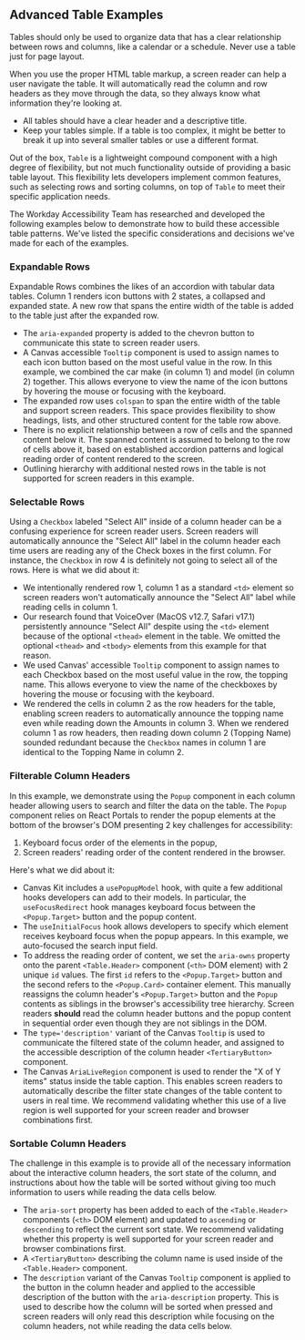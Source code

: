

<Meta title="Guides/Accessibility/Advanced Tables" />

## Advanced Table Examples

Tables should only be used to organize data that has a clear relationship between rows and columns,
like a calendar or a schedule. Never use a table just for page layout.

When you use the proper HTML table markup, a screen reader can help a user navigate the table. It
will automatically read the column and row headers as they move through the data, so they always
know what information they're looking at.

- All tables should have a clear header and a descriptive title.
- Keep your tables simple. If a table is too complex, it might be better to break it up into several
  smaller tables or use a different format.

Out of the box, `Table` is a lightweight compound component with a high degree of flexibility, but
not much functionality outside of providing a basic table layout. This flexibility lets developers
implement common features, such as selecting rows and sorting columns, on top of `Table` to meet
their specific application needs.

The Workday Accessibility Team has researched and developed the following examples below to
demonstrate how to build these accessible table patterns. We've listed the specific considerations
and decisions we've made for each of the examples.

### Expandable Rows

Expandable Rows combines the likes of an accordion with tabular data tables. Column 1 renders icon
buttons with 2 states, a collapsed and expanded state. A new row that spans the entire width of the
table is added to the table just after the expanded row.

- The `aria-expanded` property is added to the chevron button to communicate this state to screen
  reader users.
- A Canvas accessible `Tooltip` component is used to assign names to each icon button based on the
  most useful value in the row. In this example, we combined the car make (in column 1) and model
  (in column 2) together. This allows everyone to view the name of the icon buttons by hovering the
  mouse or focusing with the keyboard.
- The expanded row uses `colspan` to span the entire width of the table and support screen readers.
  This space provides flexibility to show headings, lists, and other structured content for the
  table row above.
- There is no explicit relationship between a row of cells and the spanned content below it. The
  spanned content is assumed to belong to the row of cells above it, based on established accordion
  patterns and logical reading order of content rendered to the screen.
- Outlining hierarchy with additional nested rows in the table is not supported for screen readers
  in this example.

<ExampleCodeBlock code={ExpandableRows} />

### Selectable Rows

Using a `Checkbox` labeled "Select All" inside of a column header can be a confusing experience for
screen reader users. Screen readers will automatically announce the "Select All" label in the column
header each time users are reading any of the Check boxes in the first column. For instance, the
`Checkbox` in row 4 is definitely not going to select all of the rows. Here is what we did about it:

- We intentionally rendered row 1, column 1 as a standard `<td>` element so screen readers won't
  automatically announce the "Select All" label while reading cells in column 1.
- Our research found that VoiceOver (MacOS v12.7, Safari v17.1) persistently announce "Select All"
  despite using the `<td>` element because of the optional `<thead>` element in the table. We
  omitted the optional `<thead>` and `<tbody>` elements from this example for that reason.
- We used Canvas' accessible `Tooltip` component to assign names to each Checkbox based on the most
  useful value in the row, the topping name. This allows everyone to view the name of the checkboxes
  by hovering the mouse or focusing with the keyboard.
- We rendered the cells in column 2 as the row headers for the table, enabling screen readers to
  automatically announce the topping name even while reading down the Amounts in column 3. When we
  rendered column 1 as row headers, then reading down column 2 (Topping Name) sounded redundant
  because the `Checkbox` names in column 1 are identical to the Topping Name in column 2.

<ExampleCodeBlock code={SelectableRows} />

### Filterable Column Headers

In this example, we demonstrate using the `Popup` component in each column header allowing users to
search and filter the data on the table. The `Popup` component relies on React Portals to render the
popup elements at the bottom of the browser's DOM presenting 2 key challenges for accessibility:

1. Keyboard focus order of the elements in the popup,
2. Screen readers' reading order of the content rendered in the browser.

Here's what we did about it:

- Canvas Kit includes a `usePopupModel` hook, with quite a few additional hooks developers can add
  to their models. In particular, the `useFocusRedirect` hook manages keyboard focus between the
  `<Popup.Target>` button and the popup content.
- The `useInitialFocus` hook allows developers to specify which element receives keyboard focus when
  the popup appears. In this example, we auto-focused the search input field.
- To address the reading order of content, we set the `aria-owns` property onto the parent
  `<Table.Header>` component (`<th>` DOM element) with 2 unique `id` values. The first `id` refers
  to the `<Popup.Target>` button and the second refers to the `<Popup.Card>` container element. This
  manually reassigns the column header's `<Popup.Target>` button and the `Popup` contents as
  siblings in the browser's accessibility tree hierarchy. Screen readers **should** read the column
  header buttons and the popup content in sequential order even though they are not siblings in the
  DOM.
- The `type='description'` variant of the Canvas `Tooltip` is used to communicate the filtered state
  of the column header, and assigned to the accessible description of the column header
  `<TertiaryButton>` component.
- The Canvas `AriaLiveRegion` component is used to render the "X of Y items" status inside the table
  caption. This enables screen readers to automatically describe the filter state changes of the
  table content to users in real time. We recommend validating whether this use of a live region is
  well supported for your screen reader and browser combinations first.

<ExampleCodeBlock code={FilterableColumnHeaders} />

### Sortable Column Headers

The challenge in this example is to provide all of the necessary information about the interactive
column headers, the sort state of the column, and instructions about how the table will be sorted
without giving too much information to users while reading the data cells below.

- The `aria-sort` property has been added to each of the `<Table.Header>` components (`<th>` DOM
  element) and updated to `ascending` or `descending` to reflect the current sort state. We
  recommend validating whether this property is well supported for your screen reader and browser
  combinations first.
- A `<TertiaryButton>` describing the column name is used inside of the `<Table.Header>` component.
- The `description` variant of the Canvas `Tooltip` component is applied to the button in the column
  header and applied to the accessible description of the button with the `aria-description`
  property. This is used to describe how the column will be sorted when pressed and screen readers
  will only read this description while focusing on the column headers, not while reading the data
  cells below.

<ExampleCodeBlock code={SortableColumnHeaders} />
